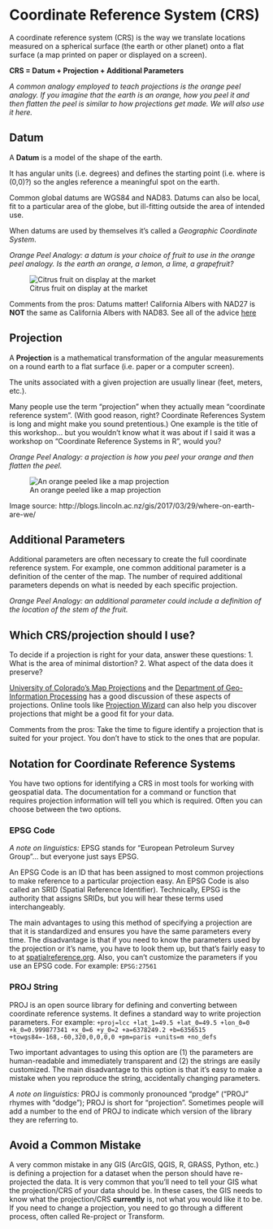 # Coordinate Reference System (CRS)

A coordinate reference system (CRS) is the way we translate locations measured on a spherical surface (the earth or other planet) onto a flat surface (a map printed on paper or displayed on a screen).

**CRS = Datum + Projection + Additional Parameters**

*A common analogy employed to teach projections is the orange peel analogy.  If you imagine that the earth is an orange, how you peel it and then flatten the peel is similar to how projections get made.   We will also use it here.*

## Datum

A **Datum** is a model of the shape of the earth.

It has angular units (i.e. degrees) and defines the starting point (i.e. where is (0,0)?) so the angles reference a meaningful spot on the earth.

Common global datums are WGS84 and NAD83.  Datums can also be local, fit to a particular area of the globe, but ill-fitting outside the area of intended use.

When datums are used by themselves it's called a *Geographic Coordinate System*.

*Orange Peel Analogy: a datum is your choice of fruit to use in the orange peel analogy.  Is the earth an orange, a lemon, a lime, a grapefruit?*

![Citrus fruit on display at the market](https://farm3.staticflickr.com/2260/2508805118_500f5bba28_n.jpg)

Comments from the pros: Datums matter! California Albers with NAD27 is **NOT** the same as California Albers with NAD83.  See all of the advice [here](https://twitter.com/MicheleTobias/status/955861280174174208)

## Projection

A **Projection** is a mathematical transformation of the angular measurements on a round earth to a flat surface (i.e. paper or a computer screen).

The units associated with a given projection are usually linear (feet, meters, etc.).

Many people use the term "projection" when they actually mean "coordinate reference system". (With good reason, right?  Coordinate References System is long and might make you sound pretentious.)  One example is the title of this workshop... but you wouldn't know what it was about if I said it was a workshop on "Coordinate Reference Systems in R", would you?

*Orange Peel Analogy: a projection is how you peel your orange and then flatten the peel.*

![An orange peeled like a map projection](http://blogs.lincoln.ac.nz/gis/wp-content/uploads/sites/16/2017/03/laranjoide_1.jpg)

Image source: http://blogs.lincoln.ac.nz/gis/2017/03/29/where-on-earth-are-we/


## Additional Parameters

Additional parameters are often necessary to create the full coordinate reference system.  For example, one common additional parameter is a definition of the center of the map.  The number of required additional parameters depends on what is needed by each specific projection.

*Orange Peel Analogy: an additional parameter could include a definition of the location of the stem of the fruit.*

## Which CRS/projection should I use?

To decide if a projection is right for your data, answer these questions: 
1. What is the area of minimal distortion?
2. What aspect of the data does it preserve?

[University of Colorado's Map Projections](https://www.colorado.edu/geography/gcraft/notes/mapproj/mapproj_f.html) and the [Department of Geo-Information Processing](http://kartoweb.itc.nl/geometrics/map%20projections/mappro.html) has a good discussion of these aspects of projections.  Online tools like [Projection Wizard](http://projectionwizard.org/) can also help you discover projections that might be a good fit for your data.

Comments from the pros: Take the time to figure identify a projection that is suited for your project.  You don't have to stick to the ones that are popular.


## Notation for Coordinate Reference Systems

You have two options for identifying a CRS in most tools for working with geospatial data.  The documentation for a command or function that requires projection information will tell you which is required.  Often you can choose between the two options.

### EPSG Code

*A note on linguistics:* EPSG stands for "European Petroleum Survey Group"... but everyone just says EPSG.

An EPSG Code is an ID that has been assigned to most common projections to make reference to a particular projection easy.  An EPSG Code is also called an SRID (Spatial Reference Identifier).  Technically, EPSG is the authority that assigns SRIDs, but you will hear these terms used interchangeably.

The main advantages to using this method of specifying a projection are that it is standardized and ensures you have the same parameters every time.  The disadvantage is that if you need to know the parameters used by the projection or it's name, you have to look them up, but that's fairly easy to to at [spatialreference.org](http://spatialreference.org/ref/epsg/).  Also, you can't customize the parameters if you use an EPSG code.  For example: `EPSG:27561`

### PROJ String

PROJ is an open source library for defining and converting between coordinate reference systems.  It defines a standard way to write projection parameters.  For example: `+proj=lcc +lat_1=49.5 +lat_0=49.5 +lon_0=0 +k_0=0.999877341 +x_0=6 +y_0=2 +a=6378249.2 +b=6356515 +towgs84=-168,-60,320,0,0,0,0 +pm=paris +units=m +no_defs`

Two important advantages to using this option are (1) the parameters are human-readable and immediately transparent and (2) the strings are easily customized.  The main disadvantage to this option is that it's easy to make a mistake when you reproduce the string, accidentally changing parameters.

*A note on linguistics:* PROJ is commonly pronounced "prodge" ("PROJ" rhymes with "dodge"); PROJ is short for "projection".  Sometimes people will add a number to the end of PROJ to indicate which version of the library they are referring to. 

## Avoid a Common Mistake
A very common mistake in any GIS (ArcGIS, QGIS, R, GRASS, Python, etc.) is defining a projection for a dataset when the person should have re-projected the data.  It is very common that you'll need to tell your GIS what the projection/CRS of your data should be.  In these cases, the GIS needs to know what the projection/CRS **currently** is, not what you would like it to be.  If you need to change a projection, you need to go through a different process, often called Re-project or Transform.
